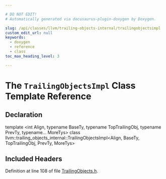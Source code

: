 ```yaml
---

# DO NOT EDIT!
# Automatically generated via docusaurus-plugin-doxygen by Doxygen.

slug: /api/classes/llvm/trailing-objects-internal/trailingobjectsimpl
custom_edit_url: null
keywords:
  - doxygen
  - reference
  - class
toc_max_heading_level: 3

---
```





# The `TrailingObjectsImpl` Class Template Reference

<DoxygenPage pluginConfig={pluginConfig}>



## Declaration

<CodeBlock>template &lt;int Align, typename BaseTy, typename TopTrailingObj, typename PrevTy, typename... MoreTys&gt;
class llvm::trailing_objects_internal::TrailingObjectsImpl&lt;Align, BaseTy, TopTrailingObj, PrevTy, MoreTys&gt;</CodeBlock>

## Included Headers

<IncludesList>
<IncludesListItem
  filePath="llvm/Support/TrailingObjects.h"
  permalink="/docs/api/files/include/include/llvm/include/llvm/support/trailingobjects-h"
  isLocal="true" />
</IncludesList>


Definition at line 108 of file <a href="/docs/api/files/include/include/llvm/include/llvm/support/trailingobjects-h">TrailingObjects.h</a>.

</DoxygenPage>
